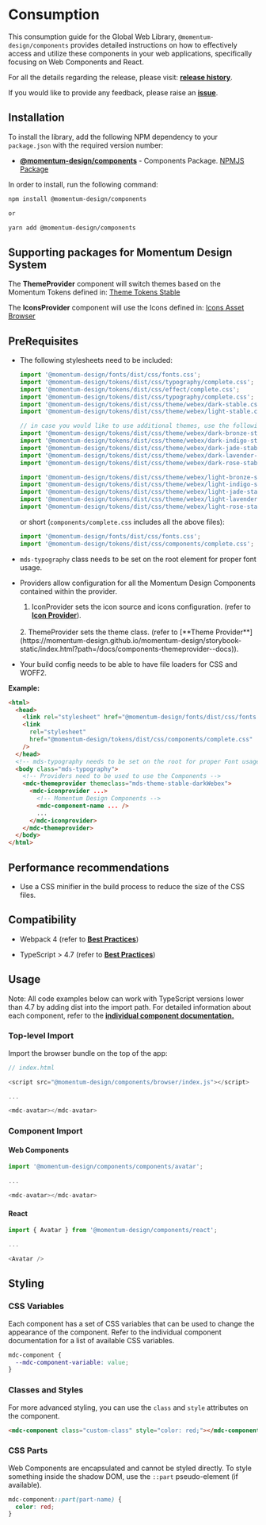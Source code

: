 # Consumption

This consumption guide for the Global Web Library, `@momentum-design/components`
provides detailed instructions on how to effectively access and utilize these
components in your web applications, specifically focusing on Web Components and
React.

For all the details regarding the release, please visit:
[**release history**](https://github.com/momentum-design/momentum-design/releases).

If you would like to provide any feedback, please raise an
[**issue**](https://github.com/momentum-design/momentum-design/issues).

## Installation

To install the library, add the following NPM dependency to your `package.json`
with the required version number:

- [**@momentum-design/components**](https://github.com/momentum-design/momentum-design/tree/main/packages/components) -
  Components Package.
  [NPMJS Package](https://www.npmjs.com/package/@momentum-design/components)

In order to install, run the following command:

```bash
npm install @momentum-design/components

or

yarn add @momentum-design/components
```

## Supporting packages for Momentum Design System

The **ThemeProvider** component will switch themes based on the Momentum Tokens
defined in:
[Theme Tokens Stable](https://momentum-design.github.io/momentum-design/en/tokens/theme-stable/)

The **IconsProvider** component will use the Icons defined in:
[Icons Asset Browser](https://momentum-design.github.io/momentum-design/en/tokens/icons/)

## PreRequisites

- The following stylesheets need to be included:

  ```javascript
  import '@momentum-design/fonts/dist/css/fonts.css';
  import '@momentum-design/tokens/dist/css/typography/complete.css';
  import '@momentum-design/tokens/dist/css/effect/complete.css';
  import '@momentum-design/tokens/dist/css/typography/complete.css';
  import '@momentum-design/tokens/dist/css/theme/webex/dark-stable.css';
  import '@momentum-design/tokens/dist/css/theme/webex/light-stable.css';

  // in case you would like to use additional themes, use the following:
  import '@momentum-design/tokens/dist/css/theme/webex/dark-bronze-stable.css';
  import '@momentum-design/tokens/dist/css/theme/webex/dark-indigo-stable.css';
  import '@momentum-design/tokens/dist/css/theme/webex/dark-jade-stable.css';
  import '@momentum-design/tokens/dist/css/theme/webex/dark-lavender-stable.css';
  import '@momentum-design/tokens/dist/css/theme/webex/dark-rose-stable.css';

  import '@momentum-design/tokens/dist/css/theme/webex/light-bronze-stable.css';
  import '@momentum-design/tokens/dist/css/theme/webex/light-indigo-stable.css';
  import '@momentum-design/tokens/dist/css/theme/webex/light-jade-stable.css';
  import '@momentum-design/tokens/dist/css/theme/webex/light-lavender-stable.css';
  import '@momentum-design/tokens/dist/css/theme/webex/light-rose-stable.css';
  ```

  or short (`components/complete.css` includes all the above files):

  ```javascript
  import '@momentum-design/fonts/dist/css/fonts.css';
  import '@momentum-design/tokens/dist/css/components/complete.css';
  ```

- `mds-typography` class needs to be set on the root element for proper font
  usage.
- Providers allow configuration for all the Momentum Design Components contained
  within the provider.
  <br />
  1. IconProvider sets the icon source and icons configuration. (refer to
  [**Icon
  Provider**](https://momentum-design.github.io/momentum-design/storybook-static/index.html?path=/docs/components-iconprovider--docs)).
  <br />
  2. ThemeProvider sets the theme class. (refer to [**Theme
  Provider**](https://momentum-design.github.io/momentum-design/storybook-static/index.html?path=/docs/components-themeprovider--docs)).
- Your build config needs to be able to have file loaders for CSS and WOFF2.

**Example:**

```html
<html>
  <head>
    <link rel="stylesheet" href="@momentum-design/fonts/dist/css/fonts.css" />
    <link
      rel="stylesheet"
      href="@momentum-design/tokens/dist/css/components/complete.css"
    />
  </head>
  <!-- mds-typography needs to be set on the root for proper Font usage -->
  <body class="mds-typography">
    <!-- Providers need to be used to use the Components -->
    <mdc-themeprovider themeclass="mds-theme-stable-darkWebex">
      <mdc-iconprovider ...>
        <!-- Momentum Design Components -->
        <mdc-component-name ... />
        ...
      </mdc-iconprovider>
    </mdc-themeprovider>
  </body>
</html>
```

## Performance recommendations

- Use a CSS minifier in the build process to reduce the size of the CSS files.

## Compatibility

- Webpack 4 (refer to
  [**Best Practices**](https://lit.dev/docs/releases/upgrade/#using-lit-3-with-webpack-4))

- TypeScript > 4.7 (refer to
  [**Best Practices**](https://stackoverflow.com/a/70020984))

## Usage

Note: All code examples below can work with TypeScript versions lower than 4.7
by adding dist into the import path. For detailed information about each
component, refer to the
[**individual component documentation.**](https://momentum-design.github.io/momentum-design/en/components/)

### Top-level Import

Import the browser bundle on the top of the app:

```javascript
// index.html

<script src="@momentum-design/components/browser/index.js"></script>

...

<mdc-avatar></mdc-avatar>
```

### Component Import

#### Web Components

```javascript
import '@momentum-design/components/components/avatar';

...

<mdc-avatar></mdc-avatar>
```

#### React

```javascript
import { Avatar } from '@momentum-design/components/react';

...

<Avatar />
```

## Styling

### CSS Variables

Each component has a set of CSS variables that can be used to change the
appearance of the component. Refer to the individual component documentation for
a list of available CSS variables.

```css
mdc-component {
  --mdc-component-variable: value;
}
```

### Classes and Styles

For more advanced styling, you can use the `class` and `style` attributes on the
component.

```html
<mdc-component class="custom-class" style="color: red;"></mdc-component>
```

### CSS Parts

Web Components are encapsulated and cannot be styled directly. To style
something inside the shadow DOM, use the `::part` pseudo-element (if available).

```css
mdc-component::part(part-name) {
  color: red;
}
```
